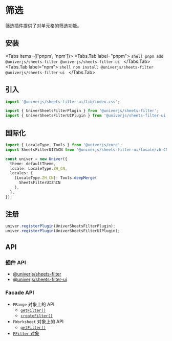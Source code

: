 
# 筛选

筛选插件提供了对单元格的筛选功能。

## 安装

<Tabs items={['pnpm', 'npm']}>
  <Tabs.Tab label="pnpm">
    ```shell
    pnpm add @univerjs/sheets-filter @univerjs/sheets-filter-ui
    ```
  </Tabs.Tab>
  <Tabs.Tab label="npm">
    ```shell
    npm install @univerjs/sheets-filter @univerjs/sheets-filter-ui
    ```
  </Tabs.Tab>
</Tabs>

## 引入

```typescript
import '@univerjs/sheets-filter-ui/lib/index.css';

import { UniverSheetsFilterPlugin } from '@univerjs/sheets-filter';
import { UniverSheetsFilterUIPlugin } from '@univerjs/sheets-filter-ui';
```

## 国际化

```typescript
import { LocaleType, Tools } from '@univerjs/core';
import SheetsFilterUIZhCN from '@univerjs/sheets-filter-ui/locale/zh-CN';

const univer = new Univer({
  theme: defaultTheme,
  locale: LocaleType.ZH_CN,
  locales: {
    [LocaleType.ZH_CN]: Tools.deepMerge(
      SheetsFilterUIZhCN
    ),
  },
});
```

## 注册

```typescript
univer.registerPlugin(UniverSheetsFilterPlugin);
univer.registerPlugin(UniverSheetsFilterUIPlugin);
```

## API

### 插件 API

* [@univerjs/sheets-filter](/typedoc/@univerjs/sheets-filter/README)
* [@univerjs/sheets-filter-ui](/typedoc/@univerjs/sheets-filter-ui/README)

### Facade API

* `FRange` 对象上的 API
  * [`getFilter()`](/typedoc/@univerjs/facade/classes/FRange#getfilter)
  * [`createFilter()`](/typedoc/@univerjs/facade/classes/FRange#createfilter)
* `FWorksheet` 对象上的 API
  * [`getFilter()`](/typedoc/@univerjs/facade/classes/FWorksheet#getfilter)
* [`FFilter` 对象](/typedoc/@univerjs/facade/classes/FFilter)
